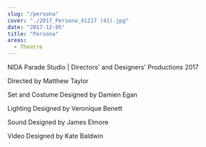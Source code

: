 ---
slug: "/persona"
cover: "./2017_Persona_41217 (41).jpg"
date: "2017-12-05"
title: "Persona"
areas:
  - Theatre
---
NIDA Parade Studio | Directors' and Designers' Productions 2017


Directed by Matthew Taylor

Set and Costume Designed by Damien Egan

Lighting Designed by Veronique Benett

Sound Designed by James Elmore

Video Designed by Kate Baldwin
